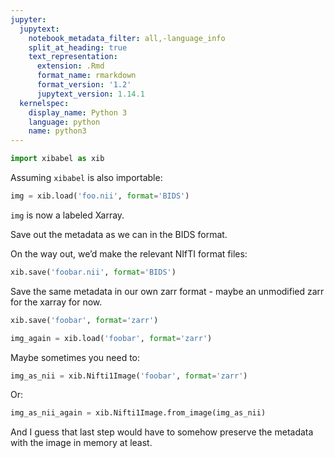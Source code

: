 ```yaml
---
jupyter:
  jupytext:
    notebook_metadata_filter: all,-language_info
    split_at_heading: true
    text_representation:
      extension: .Rmd
      format_name: rmarkdown
      format_version: '1.2'
      jupytext_version: 1.14.1
  kernelspec:
    display_name: Python 3
    language: python
    name: python3
---
```


```python
import xibabel as xib
```

Assuming `xibabel` is also importable:

```python
img = xib.load('foo.nii', format='BIDS')
```

`img` is now a labeled Xarray.

Save out the metadata as we can in the BIDS format.

On the way out, we'd make the relevant NIfTI format files:

```python
xib.save('foobar.nii', format='BIDS')
```

Save the same metadata in our own zarr format - maybe an unmodified zarr for the xarray for now.

```python
xib.save('foobar', format='zarr')
```

```python
img_again = xib.load('foobar', format='zarr')
```

Maybe sometimes you need to:

```python
img_as_nii = xib.Nifti1Image('foobar', format='zarr')
```

Or:

```python
img_as_nii_again = xib.Nifti1Image.from_image(img_as_nii)
```

And I guess that last step would have to somehow preserve the metadata with the
image in memory at least.


